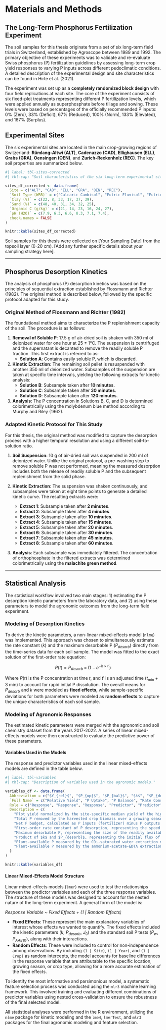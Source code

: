 # Materials and Methods

## The Long-Term Phosphorus Fertilization Experiment

The soil samples for this thesis originate from a set of six long-term field trials in Switzerland, established by Agroscope between 1989 and 1992. The primary objective of these experiments was to validate and re-evaluate Swiss phosphorus (P) fertilization guidelines by assessing long-term crop yield responses to varying P inputs across different pedoclimatic conditions. A detailed description of the experimental design and site characteristics can be found in Hirte et al. (2021).

The experiment was set up as a **completely randomized block design** with four field replications at each site. The core of the experiment consists of six fixed-plot treatments representing different P fertilization levels, which were applied annually as superphosphate before tillage and sowing. These levels were based on percentages of the officially recommended P inputs: 0% (Zero), 33% (Deficit), 67% (Reduced), 100% (Norm), 133% (Elevated), and 167% (Surplus).

## Experimental Sites

The six experimental sites are located in the main crop-growing regions of Switzerland: **Rümlang-Altwi (ALT)**, **Cadenazzo (CAD)**, **Ellighausen (ELL)**, **Grabs (GRA)**, **Oensingen (OEN)**, and **Zurich-Reckenholz (REC)**. The key soil properties are summarized below.

```r
#| label: tbl-sites-corrected
#| tbl-cap: "Soil characteristics of the six long-term experimental sites. Data adapted from Hirte et al. (2021)."

sites_df_corrected <- data.frame(
  Site = c("ALT", "CAD", "ELL", "GRA", "OEN", "REC"),
  `Soil Type (WRB)` = c("Calcaric Cambisol", "Eutric Fluvisol", "Eutric Cambisol", "Calcaric Fluvisol", "Gleyic-calc. Cambisol", "Eutric Gleysol"),
  `Clay (%)` = c(22, 8, 33, 17, 37, 39),
  `Sand (%)` = c(48, 40, 31, 34, 32, 25),
  `Organic C (g/kg)` = c(21, 14, 23, 16, 24, 27),
  `pH (H2O)` = c(7.9, 6.3, 6.6, 8.3, 7.1, 7.4),
  check.names = FALSE
)

knitr::kable(sites_df_corrected)
```

Soil samples for this thesis were collected on [Your Sampling Date] from the topsoil layer (0-20 cm). [Add any further specific details about your sampling strategy here].

---

## Phosphorus Desorption Kinetics

The analysis of phosphorus (P) desorption kinetics was based on the principles of sequential extraction established by Flossmann and Richter (1982). The original method is described below, followed by the specific protocol adapted for this study.

### Original Method of Flossmann and Richter (1982)

The foundational method aims to characterize the P replenishment capacity of the soil. The procedure is as follows:

1.  **Removal of Soluble P**: 17.5 g of air-dried soil is shaken with 350 ml of deionized water for one hour at 25 ± 1°C. The suspension is centrifuged and the supernatant is decanted to remove the readily soluble P fraction. This first extract is referred to as:
    * **Solution A**: Contains easily soluble P, which is discarded.

2.  **Kinetic Extraction**: The remaining soil pellet is resuspended with another 350 ml of deionized water. Subsamples of the suspension are taken at specific time intervals, yielding the following extracts for kinetic analysis:
    * **Solution B**: Subsample taken after **10 minutes**.
    * **Solution C**: Subsample taken after **30 minutes**.
    * **Solution D**: Subsample taken after **120 minutes**.

3.  **Analysis**: The P concentration in Solutions B, C, and D is determined colorimetrically using the molybdenum blue method according to Murphy and Riley (1962).

### Adapted Kinetic Protocol for This Study

For this thesis, the original method was modified to capture the desorption process with a higher temporal resolution and using a different soil-to-solution ratio.

1.  **Soil Suspension**: 10 g of air-dried soil was suspended in 200 ml of deionized water. Unlike the original protocol, a pre-washing step to remove soluble P was not performed, meaning the measured desorption includes both the release of readily soluble P and the subsequent replenishment from the solid phase.

2.  **Kinetic Extraction**: The suspension was shaken continuously, and subsamples were taken at eight time points to generate a detailed kinetic curve. The resulting extracts were:
    * **Extract 1**: Subsample taken after **2 minutes**.
    * **Extract 2**: Subsample taken after **4 minutes**.
    * **Extract 3**: Subsample taken after **10 minutes**.
    * **Extract 4**: Subsample taken after **15 minutes**.
    * **Extract 5**: Subsample taken after **20 minutes**.
    * **Extract 6**: Subsample taken after **30 minutes**.
    * **Extract 7**: Subsample taken after **45 minutes**.
    * **Extract 8**: Subsample taken after **60 minutes**.

3.  **Analysis**: Each subsample was immediately filtered. The concentration of orthophosphate in the filtered extracts was determined colorimetrically using the **malachite green method**.

---

## Statistical Analysis

The statistical workflow involved two main stages: 1) estimating the P desorption kinetic parameters from the laboratory data, and 2) using these parameters to model the agronomic outcomes from the long-term field experiment.

### Modeling of Desorption Kinetics

To derive the kinetic parameters, a non-linear mixed-effects model (`nlme`) was implemented. This approach was chosen to simultaneously estimate the rate constant ($k$) and the maximum desorbable P ($P_{desorb}$) directly from the time-series data for each soil sample. The model was fitted to the exact solution of the first-order rate equation:

$$ P(t) = P_{desorb} \times (1 - e^{-k \times t'}) $$

Where $P(t)$ is the P concentration at time $t$, and $t'$ is an adjusted time ($t_\text{min} + 3$ min) to account for rapid initial P dissolution. The overall means for $P_{desorb}$ and $k$ were modeled as **fixed effects**, while sample-specific deviations for both parameters were modeled as **random effects** to capture the unique characteristics of each soil sample.

### Modeling of Agronomic Responses

The estimated kinetic parameters were merged with the agronomic and soil chemistry dataset from the years 2017-2022. A series of linear mixed-effects models were then constructed to evaluate the predictive power of these parameters.

#### Variables Used in the Models

The response and predictor variables used in the linear mixed-effects models are defined in the table below.

```r
#| label: tbl-variables
#| tbl-cap: "Description of variables used in the agronomic models."

variables_df <- data.frame(
  Abbreviation = c("$Y_{rel}$", "$P_{up}$", "$P_{bal}$", "$k$", "$P_{desorb}$", "$J_0$", "$P_w$", "$P_{AAE10}$"),
  `Full Name` = c("Relative Yield", "P Uptake", "P Balance", "Rate Constant", "Desorbable P", "Initial P Flux", "Water-Soluble P", "Chelate-Extractable P"),
  Role = c("Response", "Response", "Response", "Predictor", "Predictor", "Predictor", "Predictor", "Predictor"),
  Description = c(
    "Plot yield normalized by the site-specific median yield of the highest P treatment for that year and crop.",
    "Total P removed by the harvested crop biomass over a growing season (kg P ha⁻¹).",
    "Net P budget, calculated as P inputs (fertilizer) minus P outputs (uptake) (kg P ha⁻¹).",
    "First-order rate constant of P desorption, representing the speed of P release (min⁻¹).",
    "Maximum desorbable P, representing the size of the readily available P pool (mg P L⁻¹).",
    "Product of $k$ and $P_{desorb}$, representing the initial flux of P from the soil.",
    "Plant-available P measured by the CO₂-saturated water extraction method (mg P kg⁻¹).",
    "Plant-available P measured by the ammonium-acetate-EDTA extraction method (mg P kg⁻¹)."
  )
)

knitr::kable(variables_df)
```

#### Linear Mixed-Effects Model Structure

Linear mixed-effects models (`lmer`) were used to test the relationships between the predictor variables and each of the three response variables. The structure of these models was designed to account for the nested nature of the long-term experiment. A general form of the model is:

*Response Variable ~ Fixed Effects + (1 | Random Effects)*

* **Fixed Effects**: These represent the main explanatory variables of interest whose effects we wanted to quantify. The fixed effects included the kinetic parameters ($k$, $P_{desorb}$, $J_0$) and the standard soil P tests ($P_w$, $P_{AAE10}$), along with their interactions.
* **Random Effects**: These were included to control for non-independence among observations. By including `(1 | Site)`, `(1 | Year)`, and `(1 | Crop)` as random intercepts, the model accounts for baseline differences in the response variable that are attributable to the specific location, growing season, or crop type, allowing for a more accurate estimation of the fixed effects.

To identify the most informative and parsimonious model, a systematic feature selection process was conducted using the `mlr3` machine learning framework. This involved training and evaluating different combinations of predictor variables using nested cross-validation to ensure the robustness of the final selected model.

All statistical analyses were performed in the R environment, utilizing the `nlme` package for kinetic modeling and the `lme4`, `lmerTest`, and `mlr3` packages for the final agronomic modeling and feature selection.